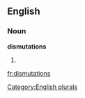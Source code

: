 
==English==

===Noun===
'''dismutations'''

# {{plural of|[[dismutation]]}}

[[Category:English plurals]]

[[fr:dismutations]]